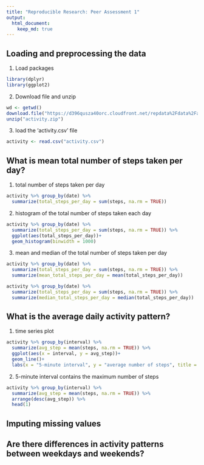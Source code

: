 ```yaml
---
title: "Reproducible Research: Peer Assessment 1"
output: 
  html_document:
    keep_md: true
---
```



## Loading and preprocessing the data

1. Load packages  
```r
library(dplyr)
library(ggplot2)
```

2. Download file and unzip  
```r
wd <- getwd()
download.file("https://d396qusza40orc.cloudfront.net/repdata%2Fdata%2Factivity.zip", destfile = paste0(wd,"/activity.zip"))
unzip("activity.zip")
```

3. load the 'activity.csv' file  
```r
activity <- read.csv("activity.csv")
```


## What is mean total number of steps taken per day?
1. total number of steps taken per day  
```r
activity %>% group_by(date) %>% 
  summarize(total_steps_per_day = sum(steps, na.rm = TRUE))
```
  
2. histogram of the total number of steps taken each day  
```r
activity %>% group_by(date) %>% 
  summarize(total_steps_per_day = sum(steps, na.rm = TRUE)) %>% 
  ggplot(aes(total_steps_per_day))+
  geom_histogram(binwidth = 1000)
```
  
3. mean and median of the total number of steps taken per day
```r
activity %>% group_by(date) %>% 
  summarize(total_steps_per_day = sum(steps, na.rm = TRUE)) %>% 
  summarize(mean_total_steps_per_day = mean(total_steps_per_day))

activity %>% group_by(date) %>% 
  summarize(total_steps_per_day = sum(steps, na.rm = TRUE)) %>% 
  summarize(median_total_steps_per_day = median(total_steps_per_day))
```
  


## What is the average daily activity pattern?  

1. time series plot  
```r
activity %>% group_by(interval) %>% 
  summarize(avg_step = mean(steps, na.rm = TRUE)) %>% 
  ggplot(aes(x = interval, y = avg_step))+
  geom_line()+
  labs(x = "5-minute interval", y = "average number of steps", title = "Average daily activity pattern")
```
2. 5-minute interval contains the maximum number of steps
```r
activity %>% group_by(interval) %>% 
  summarize(avg_step = mean(steps, na.rm = TRUE)) %>% 
  arrange(desc(avg_step)) %>% 
  head(1)
```



## Imputing missing values



## Are there differences in activity patterns between weekdays and weekends?
